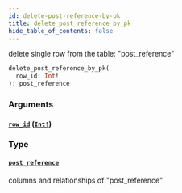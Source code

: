 ```yaml
---
id: delete-post-reference-by-pk
title: delete_post_reference_by_pk
hide_table_of_contents: false
---
```


delete single row from the table: "post_reference"

```graphql
delete_post_reference_by_pk(
  row_id: Int!
): post_reference
```

### Arguments

#### [`row_id`](#) ([`Int!`](../scalars/int))

### Type

#### [`post_reference`](../objects/post-reference)

columns and relationships of "post_reference"

